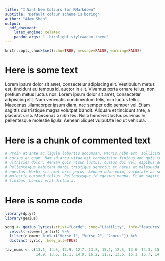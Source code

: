 ```yaml
---
title: "I Want New Colours for RMarkdown"
subtitle: "Default colour scheme is boring"
author: "Adam Shen"
output:
  pdf_document:
    latex_engine: xelatex
    pandoc_args: "--highlight-style=adam.theme"
---
```


```r
knitr::opts_chunk$set(echo=TRUE, message=FALSE, warning=FALSE)
```

# Here is some text

Lorem ipsum dolor sit amet, consectetur adipiscing elit. Vestibulum metus est, tincidunt eu tempus id, auctor in elit. 
Vivamus porta ornare tellus, non pretium metus luctus non. Lorem ipsum dolor sit amet, consectetur adipiscing elit. 
Nam venenatis condimentum felis, non luctus tellus. Maecenas ullamcorper ipsum diam, nec semper odio semper vel. 
Etiam sagittis dui tristique magna volutpat blandit. Aliquam et tincidunt ante, a placerat urna. Maecenas a nibh leo. 
Nulla hendrerit luctus pulvinar. In pellentesque molestie ligula. Aenean aliquet vulputate leo ut vehicula.

# Here is a chunk of commented text

```r
# Proin at ante ac ligula lobortis accumsan. Mauris nibh est, sollicitudin ut luctus id,
# cursus ac quam. Nam id arcu vitae est consectetur finibus non quis turpis. In vel 
# ultricies dolor. Aenean quis risus luctus, cursus dui vel, dapibus dolor. 
# Pellentesque habitant morbi tristique senectus et netus et malesuada fames ac turpis 
# egestas. Morbi sit amet orci purus. Aenean odio enim, vulputate ac sollicitudin et, 
# molestie euismod tellus. Pellentesque id egestas magna. Etiam sagittis imperdiet eros,
# finibus rhoncus erat dictum a.
```

# Here is some code

```r
library(dplyr)
library(genius)
```

```r
song <- genius_lyrics(artist="Lorde", song="Liability", info="features") %>%
  select(-element_artist) %>%
  filter(element %in% c("Verse 1", "Verse 2", "Chorus")) %>%
  distinct(lyric, .keep_all=TRUE)
```

```r
fav_nums <- c(13.1, 14.5, 12.9, 12.7, 13.8, 15.1, 12.5, 13.6, 14.3, 15.6,
              14.9, 13.5, 12.1, 14.0, 16.2, 11.8, 13.6, 16.1, 15.7, 14.9)
```

